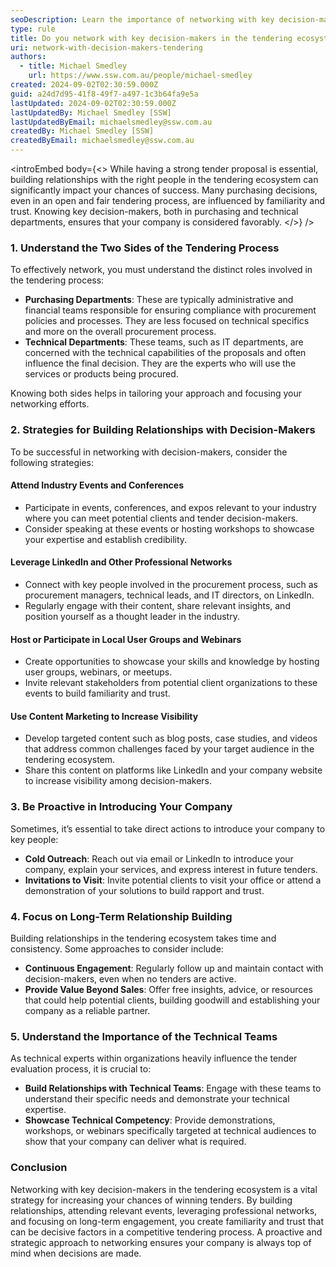 ```yaml
---
seoDescription: Learn the importance of networking with key decision-makers in the tendering ecosystem and how to strategically build relationships to increase your chances of winning tenders.
type: rule
title: Do you network with key decision-makers in the tendering ecosystem?
uri: network-with-decision-makers-tendering
authors:
  - title: Michael Smedley
    url: https://www.ssw.com.au/people/michael-smedley
created: 2024-09-02T02:30:59.000Z
guid: a24d7d95-41f8-49f7-a497-1c3b64fa9e5a
lastUpdated: 2024-09-02T02:30:59.000Z
lastUpdatedBy: Michael Smedley [SSW]
lastUpdatedByEmail: michaelsmedley@ssw.com.au
createdBy: Michael Smedley [SSW]
createdByEmail: michaelsmedley@ssw.com.au
---
```


<introEmbed
  body={<>
While having a strong tender proposal is essential, building relationships with the right people in the tendering ecosystem can significantly impact your chances of success. Many purchasing decisions, even in an open and fair tendering process, are influenced by familiarity and trust. Knowing key decision-makers, both in purchasing and technical departments, ensures that your company is considered favorably.
  </>}
/>
### 1. Understand the Two Sides of the Tendering Process

To effectively network, you must understand the distinct roles involved in the tendering process:
- **Purchasing Departments**: These are typically administrative and financial teams responsible for ensuring compliance with procurement policies and processes. They are less focused on technical specifics and more on the overall procurement process.
- **Technical Departments**: These teams, such as IT departments, are concerned with the technical capabilities of the proposals and often influence the final decision. They are the experts who will use the services or products being procured.

Knowing both sides helps in tailoring your approach and focusing your networking efforts.

### 2. Strategies for Building Relationships with Decision-Makers

To be successful in networking with decision-makers, consider the following strategies:

#### Attend Industry Events and Conferences
- Participate in events, conferences, and expos relevant to your industry where you can meet potential clients and tender decision-makers.
- Consider speaking at these events or hosting workshops to showcase your expertise and establish credibility.

#### Leverage LinkedIn and Other Professional Networks
- Connect with key people involved in the procurement process, such as procurement managers, technical leads, and IT directors, on LinkedIn.
- Regularly engage with their content, share relevant insights, and position yourself as a thought leader in the industry.

#### Host or Participate in Local User Groups and Webinars
- Create opportunities to showcase your skills and knowledge by hosting user groups, webinars, or meetups.
- Invite relevant stakeholders from potential client organizations to these events to build familiarity and trust.

#### Use Content Marketing to Increase Visibility
- Develop targeted content such as blog posts, case studies, and videos that address common challenges faced by your target audience in the tendering ecosystem.
- Share this content on platforms like LinkedIn and your company website to increase visibility among decision-makers.

### 3. Be Proactive in Introducing Your Company

Sometimes, it’s essential to take direct actions to introduce your company to key people:
- **Cold Outreach**: Reach out via email or LinkedIn to introduce your company, explain your services, and express interest in future tenders.
- **Invitations to Visit**: Invite potential clients to visit your office or attend a demonstration of your solutions to build rapport and trust.

### 4. Focus on Long-Term Relationship Building

Building relationships in the tendering ecosystem takes time and consistency. Some approaches to consider include:
- **Continuous Engagement**: Regularly follow up and maintain contact with decision-makers, even when no tenders are active.
- **Provide Value Beyond Sales**: Offer free insights, advice, or resources that could help potential clients, building goodwill and establishing your company as a reliable partner.

### 5. Understand the Importance of the Technical Teams

As technical experts within organizations heavily influence the tender evaluation process, it is crucial to:
- **Build Relationships with Technical Teams**: Engage with these teams to understand their specific needs and demonstrate your technical expertise.
- **Showcase Technical Competency**: Provide demonstrations, workshops, or webinars specifically targeted at technical audiences to show that your company can deliver what is required.

### Conclusion

Networking with key decision-makers in the tendering ecosystem is a vital strategy for increasing your chances of winning tenders. By building relationships, attending relevant events, leveraging professional networks, and focusing on long-term engagement, you create familiarity and trust that can be decisive factors in a competitive tendering process. A proactive and strategic approach to networking ensures your company is always top of mind when decisions are made.
